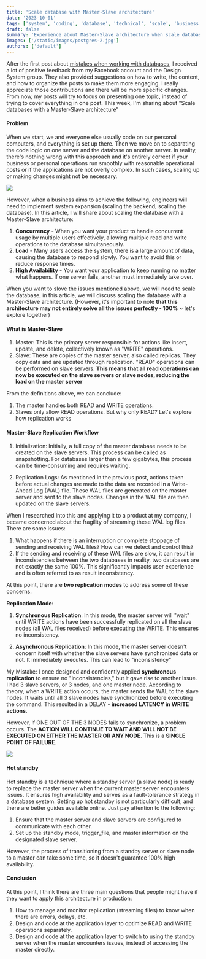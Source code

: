 ```yaml
---
title: 'Scale database with Master-Slave architecture'
date: '2023-10-01'
tags: ['system', 'coding', 'database', 'technical', 'scale', 'business growth']
draft: false
summary: 'Experience about Master-Slave architecture when scale database'
images: ['/static/images/postgres-2.jpg']
authors: ['default']
---
```



After the first post about [mistakes when working with databases](https://nmdan.com/blog/mistake-with-database-1), I received a lot of positive feedback from my Facebook account and the Design System group. They also provided suggestions on how to write, the content, and how to organize the posts to make them more engaging. I really appreciate those contributions and there will be more specific changes.
From now, my posts will try to focus on presenting one topic, instead of trying to cover everything in one post. This week, I'm sharing about "Scale databases with a Master-Slave architecture"

#### Problem

When we start, we and everyone else usually code on our personal computers, and everything is set up there. Then we move on to separating the code logic on one server and the database on another server.
In reality, there's nothing wrong with this approach and it's entirely correct if your business or personal operations run smoothly with reasonable operational costs or if the applications are not overly complex. In such cases, scaling up or making changes might not be necessary.

![](/media/blog/scale-database-with-master-slave/simple.png)

However, when a business aims to achieve the following, engineers will need to implement system expansion (scaling the backend, scaling the database). In this article, I will share about scaling the database with a Master-Slave architecture:

1. **Concurrency** - When you want your product to handle concurrent usage by multiple users effectively, allowing multiple read and write operations to the database simultaneously.
2. **Load** - Many users access the system, there is a large amount of data, causing the database to respond slowly. You want to avoid this or reduce response times.
3. **High Availability** - You want your application to keep running no matter what happens. If one server fails, another must immediately take over.

When you want to slove the issues mentioned above, we will need to scale the database, in this article, we will discuss scaling the database with a Master-Slave architecture. (However, it's important to note **that this architecture may not entirely solve all the issues perfectly - 100%** ~ let's explore together)

#### What is Master-Slave
1. Master: This is the primary server responsible for actions like insert, update, and delete, collectively known as "WRITE" operations.
2. Slave: These are copies of the master server, also called replicas. They copy data and are updated through replication. "READ" operations can be performed on slave servers. **This means that all read operations can now be executed on the slave servers or slave nodes, reducing the load on the master server**

From the definitions above, we can conclude:
1. The master handles both READ and WRITE operations.
2. Slaves only allow READ operations. But why only READ? Let's explore how replication works

#### Master-Slave Replication Workflow
1. Initialization: Initially, a full copy of the master database needs to be created on the slave servers. This process can be called as snapshotting. For databases larger than a few gigabytes, this process can be time-consuming and requires waiting.

2. Replication Logs: As mentioned in the previous post, actions taken before actual changes are made to the data are recorded in a Write-Ahead Log (WAL) file. These WAL files are generated on the master server and sent to the slave nodes. Changes in the WAL file are then updated on the slave servers.

When I researched into this and applying it to a product at my company, I became concerned about the fragility of streaming these WAL log files. There are some issues:
1. What happens if there is an interruption or complete stoppage of sending and receiving WAL files? How can we detect and control this?
2. If the sending and receiving of these WAL files are slow, it can result in inconsistencies between the two databases
in reality, two databases are not exactly the same 100%. This significantly impacts user experience and is often referred to as result inconsistency.

At this point, there are **two replication modes** to address some of these concerns.

**Replication Mode:**
1. **Synchronous Replication**: In this mode, the master server will "wait" until WRITE actions have been successfully replicated on all the slave nodes (all WAL files received) before executing the WRITE. This ensures no inconsistency.

2. **Asynchronous Replication**: In this mode, the master server doesn't concern itself with whether the slave servers have synchronized data or not. It immediately executes. This can lead to "inconsistency"

My Mistake: I once designed and confidently applied **synchronous replication** to ensure no "inconsistencies," but it gave rise to another issue.
I had 3 slave servers, or 3 nodes, and one master node. According to theory, when a WRITE action occurs, the master sends the WAL to the slave nodes. It waits until all 3 slave nodes have synchronized before executing the command. This resulted in a DELAY - **increased LATENCY in WRITE actions**.

However, if ONE OUT OF THE 3 NODES fails to synchronize, a problem occurs. The **ACTION WILL CONTINUE TO WAIT AND WILL NOT BE EXECUTED ON EITHER THE MASTER OR ANY NODE**.
This is a **SINGLE POINT OF FAILURE**.

![](/media/blog/scale-database-with-master-slave/dif.png)


#### Hot standby

Hot standby is a technique where a standby server (a slave node) is ready to replace the master server when the current master server encounters issues. It ensures high availability and serves as a fault-tolerance strategy in a database system.
Setting up hot standby is not particularly difficult, and there are better guides available online. Just pay attention to the following:

1. Ensure that the master server and slave servers are configured to communicate with each other.
2. Set up the standby mode, trigger_file, and master information on the designated slave server.

However, the process of transitioning from a standby server or slave node to a master can take some time, so it doesn't guarantee 100% high availability.

#### Conclusion
At this point, I think there are three main questions that people might have if they want to apply this architecture in production:

1. How to manage and monitor replication (streaming files) to know when there are errors, delays, etc.
2. Design and code at the application layer to optimize READ and WRITE operations separately.
3. Design and code at the application layer to switch to using the standby server when the master encounters issues, instead of accessing the master directly.
